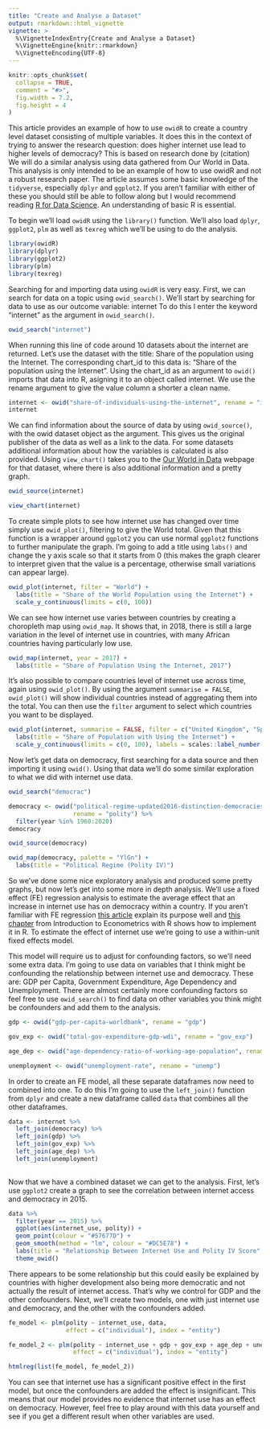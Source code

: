 ```yaml
---
title: "Create and Analyse a Dataset"
output: rmarkdown::html_vignette
vignette: >
  %\VignetteIndexEntry{Create and Analyse a Dataset}
  %\VignetteEngine{knitr::rmarkdown}
  %\VignetteEncoding{UTF-8}
---
```


```r
knitr::opts_chunk$set(
  collapse = TRUE,
  comment = "#>",
  fig.width = 7.2,
  fig.height = 4
)
```

This article provides an example of how to use `owidR` to create a country level dataset consisting of multiple variables. It does this in the context of trying to answer the research question: does higher internet use lead to higher levels of democracy? This is based on research done by (citation) We will do a similar analysis using data gathered from Our World in Data. This analysis is only intended to be an example of how to use owidR and not a robust research paper. The article assumes some basic knowledge of the `tidyverse`, especially `dplyr` and `ggplot2`. If you aren't familiar with either of these you should still be able to follow along but I would recommend reading [R for Data Science](https://r4ds.had.co.nz/). An understanding of basic R is essential.

To begin we'll load `owidR` using the `library()` function. We'll also load `dplyr`, `ggplot2`, `plm` as well as `texreg` which we'll be using to do the analysis.

```r
library(owidR)
library(dplyr)
library(ggplot2)
library(plm)
library(texreg)
```

Searching for and importing data using `owidR` is very easy. First, we can search for data on a topic using `owid_search()`. We'll start by searching for data to use as our outcome variable: internet To do this I enter the keyword "internet" as the argument in `owid_search()`. 

```r
owid_search("internet")
```

When running this line of code around 10 datasets about the internet are returned. Let's use the dataset with the title: Share of the population using the Internet. The corresponding chart_id to this data is: "Share of the population using the Internet". Using the chart_id as an argument to `owid()` imports that data into R, asigning it to an object called internet. We use the rename argument to give the value column a shorter a clean name.

```r
internet <- owid("share-of-individuals-using-the-internet", rename = "internet_use")
internet
```

We can find information about the source of data by using `owid_source()`, with the owid dataset object as the argument. This gives us the original publisher of the data as well as a link to the data. For some datasets additional information about how the variables is calculated is also provided. Using `view_chart()` takes you to the [Our World in Data](https://ourworldindata.org) webpage for that dataset, where there is also additional information and a pretty graph.

```r
owid_source(internet)
```
```r
view_chart(internet)
```

To create simple plots to see how internet use has changed over time simply use `owid_plot()`, filtering to give the World total. Given that this function is a wrapper around `ggplot2` you can use normal `ggplot2` functions to further manipulate the graph. I'm going to add a title using `labs()` and change the y axis scale so that it starts from 0 (this makes the graph clearer to interpret given that the value is a percentage, otherwise small variations can appear large).

```r
owid_plot(internet, filter = "World") +
  labs(title = "Share of the World Population using the Internet") +
  scale_y_continuous(limits = c(0, 100))
```

We can see how internet use varies between countries by creating a choropleth map using `owid_map`. It shows that, in 2018, there is still a large variation in the level of internet use in countries, with many African countries having particularly low use.

```r
owid_map(internet, year = 2017) +
  labs(title = "Share of Population Using the Internet, 2017")
```

It's also possible to compare countries level of internet use across time, again using `owid_plot()`. By using the argument `summarise = FALSE`, `owid_plot()` will show individual countries instead of aggregating them into the total. You can then use the `filter` argument to select which countries you want to be displayed.

```r
owid_plot(internet, summarise = FALSE, filter = c("United Kingdom", "Spain", "Russia", "Egypt", "Nigeria")) +
  labs(title = "Share of Population with Using the Internet") +
  scale_y_continuous(limits = c(0, 100), labels = scales::label_number(suffix = "%")) # The labels argument allows you to make it clear that the value is a percentage
```


Now let's get data on democracy, first searching for a data source and then importing it using `owid()`. Using that data we'll do some similar exploration to what we did with internet use data.

```r
owid_search("democrac")
```

```r
democracy <- owid("political-regime-updated2016-distinction-democracies-and-full-democracies",
                  rename = "polity") %>% 
  filter(year %in% 1960:2020)
democracy

owid_source(democracy)

owid_map(democracy, palette = "YlGn") +
  labs(title = "Political Regime (Polity IV)")

```

So we've done some nice exploratory analysis and produced some pretty graphs, but now let's get into some more in depth analysis. We'll use a fixed effect (FE) regression analysis to estimate the average effect that an increase in internet use has on democracy within a country. If you aren't familiar with FE regression [this article](https://towardsdatascience.com/fixed-effect-regression-simply-explained-ab690bd885cf) explain its purpose well and [this chapter](https://www.econometrics-with-r.org/10-3-fixed-effects-regression.html) from Introduction to Econometrics with R shows how to implement it in R. To estimate the effect of internet use we're going to use a within-unit fixed effects model.

This model will require us to adjust for confounding factors, so we'll need some extra data. I'm going to use data on variables that I think might be confounding the relationship between internet use and democracy. These are: GDP per Capita, Government Expenditure, Age Dependency and Unemployment. There are almost certainly more confounding factors so feel free to use `owid_search()` to find data on other variables you think might be confounders and add them to the analysis.

```r
gdp <- owid("gdp-per-capita-worldbank", rename = "gdp")

gov_exp <- owid("total-gov-expenditure-gdp-wdi", rename = "gov_exp")

age_dep <- owid("age-dependency-ratio-of-working-age-population", rename = "age_dep")

unemployment <- owid("unemployment-rate", rename = "unemp")

```

In order to create an FE model, all these separate dataframes now need to combined into one. To do this I'm going to use the `left_join()` function from `dplyr` and create a new dataframe called `data` that combines all the other dataframes.

```r
data <- internet %>% 
  left_join(democracy) %>% 
  left_join(gdp) %>% 
  left_join(gov_exp) %>% 
  left_join(age_dep) %>% 
  left_join(unemployment)
  
```

Now that we have a combined dataset we can get to the analysis. First, let's use `ggplot2` create a graph to see the correlation between internet access and democracy in 2015.

```r
data %>% 
  filter(year == 2015) %>% 
  ggplot(aes(internet_use, polity)) +
  geom_point(colour = "#57677D") +
  geom_smooth(method = "lm", colour = "#DC5E78") +
  labs(title = "Relationship Between Internet Use and Polity IV Score", x = "Internet Use", y = "Polity IV") +
  theme_owid()
```


There appears to be some relationship but this could easily be explained by countries with higher development also being more democratic and not actually the result of internet access. That's why we control for GDP and the other confounders. Next, we'll create two models, one with just internet use and democracy, and the other with the confounders added.

```r
fe_model <- plm(polity ~ internet_use, data, 
                effect = c("individual"), index = "entity")

fe_model_2 <- plm(polity ~ internet_use + gdp + gov_exp + age_dep + unemp, data, 
                  effect = c("individual"), index = "entity")

htmlreg(list(fe_model, fe_model_2))


```

You can see that internet use has a significant positive effect in the first model, but once the confounders are added the effect is insignificant. This means that our model provides no evidence that internet use has an effect on democracy. However, feel free to play around with this data yourself and see if you get a different result when other variables are used.




